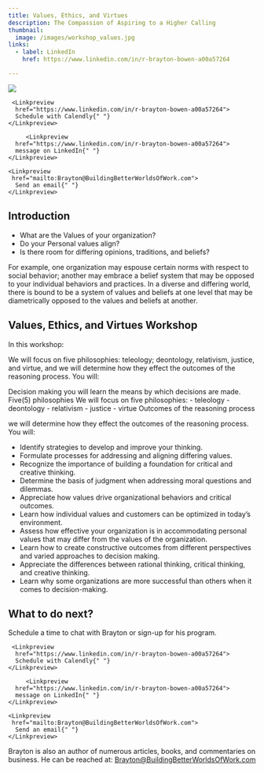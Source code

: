 ```yaml
---
title: Values, Ethics, and Virtues
description: The Compassion of Aspiring to a Higher Calling
thumbnail:
  image: /images/workshop_values.jpg
links:
  - label: LinkedIn
    href: https://www.linkedin.com/in/r-brayton-bowen-a00a57264

---
```





<div className="flex max-w-[800px] flex-col gap-4 ">
  <img
   src="/images/workshop_values.jpg"
    className="w-full rounded-xl border shadow-2xl"
  />
  <div className="flex w-full flex-col gap-2 my-8 sm:flex-row">

     <Linkpreview 
      href="https://www.linkedin.com/in/r-brayton-bowen-a00a57264">
      Schedule with Calendly{" "}
    </Linkpreview>

         <Linkpreview 
      href="https://www.linkedin.com/in/r-brayton-bowen-a00a57264">
      message on LinkedIn{" "}
    </Linkpreview>

    <Linkpreview 
     href="mailto:Brayton@BuildingBetterWorldsOfWork.com">
      Send an email{" "}
    </Linkpreview>

  </div>
</div>


## Introduction

- What are the Values of your organization? 
- Do your Personal values align?
- Is there room for differing opinions, traditions, and beliefs?


For example, one organization may espouse certain norms with respect to social behavior; another may embrace a belief system that may be opposed to your individual behaviors and practices. In a diverse and differing world, there is bound to be a system of values and beliefs at one level that may be diametrically opposed to the values and beliefs at another.


##  Values, Ethics, and Virtues Workshop
In this workshop:


 We will focus on five philosophies: teleology; deontology, relativism, justice, and virtue, and we will determine how they effect the outcomes of the reasoning process. You will:



<Steps>

  <Step>
  Decision making
  </Step>
you will learn the means by which decisions are made.


  <Step>
  Five(5) philosophies
  </Step>
We will focus on five philosophies:
  - teleology
  - deontology
  - relativism
  - justice
  - virtue


  <Step>
  Outcomes of the reasoning process
  </Step>

we will determine how they effect the outcomes of the reasoning process. You will:

- Identify strategies to develop and improve your thinking.
- Formulate processes for addressing and aligning differing values.
- Recognize the importance of building a foundation for critical and creative thinking.
- Determine the basis of judgment when addressing moral questions and dilemmas.
- Appreciate how values drive organizational behaviors and critical outcomes.
- Learn how individual values and customers can be optimized in today’s environment.
- Assess how effective your organization is in accommodating personal values that may differ from the values of the organization.
- Learn how to create constructive outcomes from different perspectives and varied approaches to decision making.
- Appreciate the differences between rational thinking, critical thinking, and creative thinking.
- Learn why some organizations are more successful than others when it comes to decision-making.

</Steps>









## What to do next?


Schedule a time to chat with Brayton or sign-up for his program.

<div className="flex max-w-[800px] flex-col gap-4">

  <div className="flex w-full flex-col gap-2 my-8 sm:flex-row">

     <Linkpreview
      href="https://www.linkedin.com/in/r-brayton-bowen-a00a57264">
      Schedule with Calendly{" "}
    </Linkpreview>

         <Linkpreview
      href="https://www.linkedin.com/in/r-brayton-bowen-a00a57264">
      message on LinkedIn{" "}
    </Linkpreview>

    <Linkpreview
     href="mailto:Brayton@BuildingBetterWorldsOfWork.com">
      Send an email{" "}
    </Linkpreview>

  </div>
</div>


<CognitoFormEmbed src = "https://www.cognitoforms.com/f/IehzsXNmx0ekLsE6scWo-Q/1" />

Brayton is also an author of numerous articles, books, and commentaries on business. He can be reached at: Brayton@BuildingBetterWorldsOfWork.com
